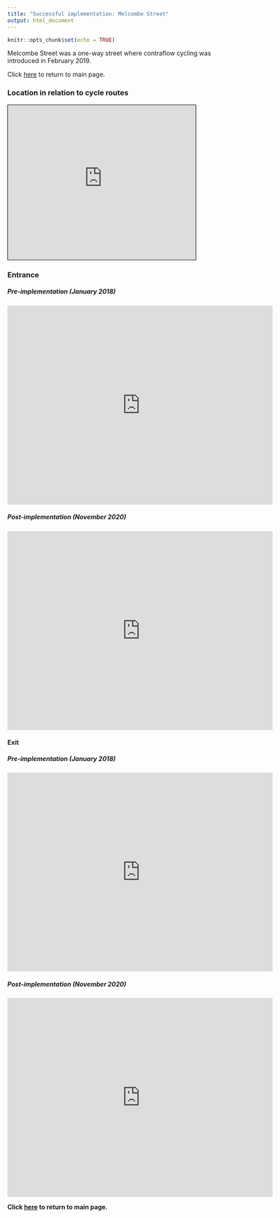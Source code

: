 ```yaml
---
title: "Successful implementation: Melcombe Street"
output: html_document
---
```


```r
knitr::opts_chunk$set(echo = TRUE)
```

Melcombe Street was a one-way street where contraflow cycling was introduced in February 2019.

Click [here](qualitative_assessment_intro.html) to return to main page.

### Location in relation to cycle routes

<iframe width="425" height="350" frameborder="0" scrolling="no" marginheight="0" marginwidth="0" src="https://www.openstreetmap.org/export/embed.html?bbox=-0.17642498016357425%2C51.516808256819814%2C-0.1405906677246094%2C51.52909116522955&amp;layer=cyclemap&amp;marker=51.52295012515947%2C-0.1585078239440918" style="border: 1px solid black" data-external="1"></iframe>

</iframe>

### Entrance

##### Pre-implementation (January 2018)

<iframe src="https://www.google.com/maps/embed?pb=!4v1678636663424!6m8!1m7!1stCEMSNv9_5K8CUlSbt_a1w!2m2!1d51.52271278390515!2d-0.1600947950850571!3f72.14226673086014!4f2.527042023079318!5f0.7820865974627469" width="600" height="450" style="border:0;" allowfullscreen loading="lazy" referrerpolicy="no-referrer-when-downgrade" data-external="1"></iframe>

##### Post-implementation (November 2020)

<iframe src="https://www.google.com/maps/embed?pb=!4v1678636935893!6m8!1m7!1sX6uUhrh5W2n0wArxdbS2Aw!2m2!1d51.52273642131428!2d-0.1601142411222!3f86.10039631412916!4f-0.23400159159120903!5f0.7820865974627469" width="600" height="450" style="border:0;" allowfullscreen loading="lazy" referrerpolicy="no-referrer-when-downgrade" data-external="1"></iframe>

#### Exit

##### Pre-implementation (January 2018)

<iframe src="https://www.google.com/maps/embed?pb=!4v1678637061458!6m8!1m7!1sXpyx5MIvx02MiqF5Pbf9sQ!2m2!1d51.52283588655617!2d-0.1593487741874614!3f86.10039631412916!4f-0.23400159159120903!5f0.7820865974627469" width="600" height="450" style="border:0;" allowfullscreen loading="lazy" referrerpolicy="no-referrer-when-downgrade" data-external="1"></iframe>

##### Post-implementation (November 2020)

<iframe src="https://www.google.com/maps/embed?pb=!4v1678637016103!6m8!1m7!1s8ezGsa749IJJBmGYnrOCww!2m2!1d51.5228413760426!2d-0.1593231184638175!3f86.10039631412916!4f-0.23400159159120903!5f0.7820865974627469" width="600" height="450" style="border:0;" allowfullscreen loading="lazy" referrerpolicy="no-referrer-when-downgrade" data-external="1"></iframe>


**Click [here](qualitative_assessment_intro.html) to return to main page.**
